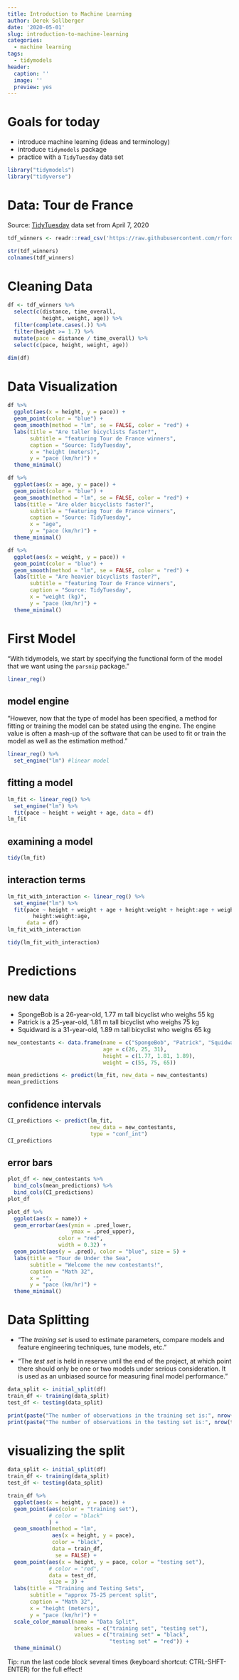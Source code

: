 ```yaml
---
title: Introduction to Machine Learning
author: Derek Sollberger
date: '2020-05-01'
slug: introduction-to-machine-learning
categories:
  - machine learning
tags:
  - tidymodels
header:
  caption: ''
  image: ''
  preview: yes
---
```


# Goals for today

* introduce machine learning (ideas and terminology)
* introduce `tidymodels` package
* practice with a `TidyTuesday` data set

```r
library("tidymodels")
library("tidyverse")
```

# Data: Tour de France

Source:  [TidyTuesday](https://github.com/rfordatascience/tidytuesday/blob/master/data/2020/2020-04-07/readme.md) data set from April 7, 2020

```r
tdf_winners <- readr::read_csv('https://raw.githubusercontent.com/rfordatascience/tidytuesday/master/data/2020/2020-04-07/tdf_winners.csv')
```

```r
str(tdf_winners)
colnames(tdf_winners)
```

# Cleaning Data

```r
df <- tdf_winners %>%
  select(c(distance, time_overall, 
           height, weight, age)) %>%
  filter(complete.cases(.)) %>%
  filter(height >= 1.7) %>%
  mutate(pace = distance / time_overall) %>%
  select(c(pace, height, weight, age))
```

```r
dim(df)
```


# Data Visualization

```r
df %>%
  ggplot(aes(x = height, y = pace)) +
  geom_point(color = "blue") +
  geom_smooth(method = "lm", se = FALSE, color = "red") +
  labs(title = "Are taller bicyclists faster?",
       subtitle = "featuring Tour de France winners",
       caption = "Source: TidyTuesday",
       x = "height (meters)",
       y = "pace (km/hr)") +
  theme_minimal()
```

```r
df %>%
  ggplot(aes(x = age, y = pace)) +
  geom_point(color = "blue") +
  geom_smooth(method = "lm", se = FALSE, color = "red") +
  labs(title = "Are older bicyclists faster?",
       subtitle = "featuring Tour de France winners",
       caption = "Source: TidyTuesday",
       x = "age",
       y = "pace (km/hr)") +
  theme_minimal()
```

```r
df %>%
  ggplot(aes(x = weight, y = pace)) +
  geom_point(color = "blue") +
  geom_smooth(method = "lm", se = FALSE, color = "red") +
  labs(title = "Are heavier bicyclists faster?",
       subtitle = "featuring Tour de France winners",
       caption = "Source: TidyTuesday",
       x = "weight (kg)",
       y = "pace (km/hr)") +
  theme_minimal()
```


# First Model

"With tidymodels, we start by specifying the functional form of the model that we want using the `parsnip` package."

```r
linear_reg()
```

## model engine

"However, now that the type of model has been specified, a method for fitting or training the model can be stated using the engine. The engine value is often a mash-up of the software that can be used to fit or train the model as well as the estimation method."

```r
linear_reg() %>% 
  set_engine("lm") #linear model
```

## fitting a model

```r
lm_fit <- linear_reg() %>% 
  set_engine("lm") %>%
  fit(pace ~ height + weight + age, data = df)
lm_fit
```

## examining a model

```r
tidy(lm_fit)
```

## interaction terms

```r
lm_fit_with_interaction <- linear_reg() %>% 
  set_engine("lm") %>%
  fit(pace ~ height + weight + age + height:weight + height:age + weight:age +
        height:weight:age,
      data = df)
lm_fit_with_interaction
```

```r
tidy(lm_fit_with_interaction)
```


# Predictions

## new data

* SpongeBob is a 26-year-old, 1.77 m tall bicyclist who weighs 55 kg
* Patrick is a 25-year-old, 1.81 m tall bicyclist who weighs 75 kg
* Squidward is a 31-year-old, 1.89 m tall bicyclist who weighs 65 kg

```r
new_contestants <- data.frame(name = c("SpongeBob", "Patrick", "Squidward"),
                              age = c(26, 25, 31),
                              height = c(1.77, 1.81, 1.89),
                              weight = c(55, 75, 65))

mean_predictions <- predict(lm_fit, new_data = new_contestants)
mean_predictions
```

## confidence intervals

```r
CI_predictions <- predict(lm_fit,
                          new_data = new_contestants,
                          type = "conf_int")
CI_predictions
```

## error bars

```r
plot_df <- new_contestants %>%
  bind_cols(mean_predictions) %>%
  bind_cols(CI_predictions)
plot_df
```

```r
plot_df %>%
  ggplot(aes(x = name)) +
  geom_errorbar(aes(ymin = .pred_lower,
                    ymax = .pred_upper),
                color = "red",
                width = 0.32) +
  geom_point(aes(y = .pred), color = "blue", size = 5) +
  labs(title = "Tour de Under the Sea",
       subtitle = "Welcome the new contestants!",
       caption = "Math 32",
       x = "",
       y = "pace (km/hr)") +
  theme_minimal()
```


# Data Splitting

* "The *training set* is used to estimate parameters, compare models and feature engineering techniques, tune models, etc."

* "The *test set* is held in reserve until the end of the project, at which point there should only be one or two models under serious consideration. It is used as an unbiased source for measuring final model performance."

```r
data_split <- initial_split(df)
train_df <- training(data_split)
test_df <- testing(data_split)
```

```r
print(paste("The number of observations in the training set is:", nrow(train_df)))
print(paste("The number of observations in the testing set is:", nrow(test_df)))
```

# visualizing the split

```r
data_split <- initial_split(df)
train_df <- training(data_split)
test_df <- testing(data_split)

train_df %>%
  ggplot(aes(x = height, y = pace)) +
  geom_point(aes(color = "training set"), 
             # color = "black"
             ) +
  geom_smooth(method = "lm",
              aes(x = height, y = pace),
              color = "black",
              data = train_df,
               se = FALSE) +
  geom_point(aes(x = height, y = pace, color = "testing set"),
             # color = "red",
             data = test_df,
             size = 3) +
  labs(title = "Training and Testing Sets",
       subtitle = "approx 75-25 percent split",
       caption = "Math 32",
       x = "height (meters)",
       y = "pace (km/hr)") +
  scale_color_manual(name = "Data Split",
                     breaks = c("training set", "testing set"),
                     values = c("training set" = "black",
                                "testing set" = "red")) +
  theme_minimal()
```

Tip: run the last code block several times (keyboard shortcut: CTRL-SHFT-ENTER) for the full effect!
